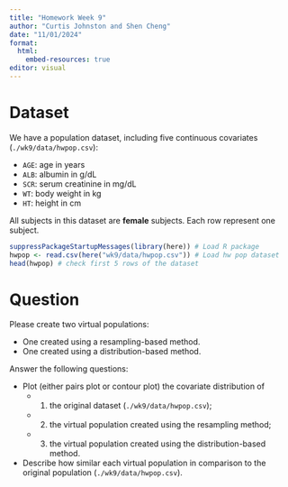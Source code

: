 ```yaml
---
title: "Homework Week 9"
author: "Curtis Johnston and Shen Cheng"
date: "11/01/2024"
format: 
  html: 
    embed-resources: true
editor: visual
---
```


# Dataset

We have a population dataset, including five continuous covariates (`./wk9/data/hwpop.csv`): 

-   `AGE`: age in years
-   `ALB`: albumin in g/dL
-   `SCR`: serum creatinine in mg/dL 
-   `WT`: body weight in kg 
-   `HT`: height in cm

All subjects in this dataset are **female** subjects. Each row represent one subject. 

```r
suppressPackageStartupMessages(library(here)) # Load R package
hwpop <- read.csv(here("wk9/data/hwpop.csv")) # Load hw pop dataset
head(hwpop) # check first 5 rows of the dataset
```


# Question

Please create two virtual populations:   

-   One created using a resampling-based method. 
-   One created using a distribution-based method. 

Answer the following questions: 

-   Plot (either pairs plot or contour plot) the covariate distribution of 
    *   (1) the original dataset (`./wk9/data/hwpop.csv`); 
    *   (2) the virtual population created using the resampling method; 
    *   (3) the virtual population created using the distribution-based method.  

-   Describe how similar each virtual population in comparison to the original population (`./wk9/data/hwpop.csv`). 
